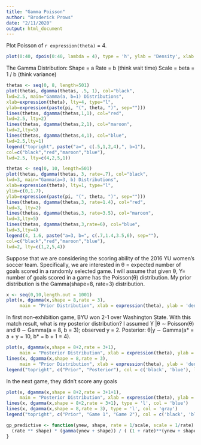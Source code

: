 ```yaml
---
title: "Gamma Poisson"
author: "Broderick Prows"
date: "2/11/2020"
output: html_document
---
```


Plot Poisson of `r expression(theta)` = 4.
```r
plot(0:40, dpois(0:40, lambda = 4), type = 'h', ylab = 'Density', xlab = 'x', main = "Poisson(4)")
```

The Gamma Distribution:
Shape = a 
Rate = b (think wait time)
Scale = beta = 1 / b (think variance)

```r
thetas <- seq(0, 8, length=501)
plot(thetas, dgamma(thetas, .5, 1), col="black",
lwd=2.5, main="Gamma(a, b=1) Distributions",
xlab=expression(theta), lty=4, type="l",
ylab=expression(paste(pi, "(", theta, ")", sep="")))
lines(thetas, dgamma(thetas,1,1), col="red",
lwd=2.5, lty=2)
lines(thetas, dgamma(thetas,2,1), col="maroon",
lwd=2,lty=5)
lines(thetas, dgamma(thetas,4,1), col="blue",
lwd=2.5,lty=1)
legend("topright", paste("a=", c(.5,1,2,4),", b=1"),
col=c("black","red","maroon","blue"),
lwd=2.5, lty=c(4,2,5,1))
```

```r
thetas <- seq(0, 10, length=501)
plot(thetas, dgamma(thetas, 3, rate=.7), col="black",
lwd=3, main="Gamma(a=3, b) Distributions",
xlab=expression(theta), lty=1, type="l",
ylim=c(0,1.7),
ylab=expression(paste(pi, "(", theta, ")", sep="")))
lines(thetas, dgamma(thetas,3, rate=1.4), col="red",
lwd=3, lty=2)
lines(thetas, dgamma(thetas,3, rate=3.5), col="maroon",
lwd=3,lty=5)
lines(thetas, dgamma(thetas,3,rate=6), col="blue",
lwd=3,lty=4)
legend(4, 1.6, paste("a=3, b=", c(.7,1.4,3.5,6), sep=""),
col=c("black","red","maroon","blue"),
lwd=2, lty=c(1,2,5,4)) 
```

Suppose that we are considering the scoring ability of the 2016  YU women’s soccer team. Specifically, we are interested in θ = expected number of goals scored in a randomly selected game.
I will assume that given θ, Y= number of goals scored in a game has the Poisson(θ) distribution.
My prior distribution is the Gamma(shape=8, rate=3) distribution.
```r
x <- seq(0,10,length.out = 1001)
plot(x, dgamma(x,shape = 8,rate = 3),
     main = "Prior Distribution", xlab = expression(theta), ylab = 'density', type = 'l')
```

In first non-exhibition game, BYU won 2-1 over Washington State.
With this match result, what is my posterior distribution?
I assumed Y |θ ∼ Poisson(θ) and θ ∼ Gamma(a = 8, b = 3); observed y = 2.
Posterior: θ|y ∼ Gamma(a* = a + y = 10, b* = b + 1 = 4).
```r
plot(x, dgamma(x,shape = 8+2,rate = 3+1),
     main = "Posterior Distribution", xlab = expression(theta), ylab = 'density', type = 'l', col = 'blue')
lines(x, dgamma(x,shape = 8,rate = 3),
     main = "Prior Distribution", xlab = expression(theta), ylab = 'density', type = 'l')
legend("topright", c("Prior", "Posterior"), col = c('black', 'blue'), lty = 1)
```

In the next game, they didn't score any goals
```r
plot(x, dgamma(x,shape = 8+2,rate = 3+1+1),
     main = "Posterior Distribution", xlab = expression(theta), ylab = 'density', type = 'l', col = 'red')
lines(x, dgamma(x,shape = 8+2,rate = 3+1), type = 'l', col = 'blue')
lines(x, dgamma(x,shape = 8,rate = 3), type = 'l', col = 'gray')
legend("topright", c("Prior", "Game 1", "Game 2"), col = c('black', 'blue', 'red'), lty = 1)
```

```r
gp_predictive <- function(ynew, shape, rate = 1/scale, scale = 1/rate) {
  (rate ** shape) * (gamma(ynew + shape)) / ( (1 + rate)**(ynew + shape) * factorial(ynew) * gamma(shape)) 
}
```













